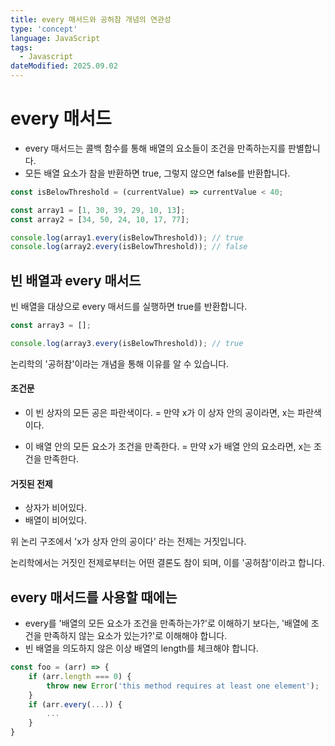 ```yaml
---
title: every 매서드와 공허참 개념의 연관성
type: 'concept'
language: JavaScript
tags:
  - Javascript
dateModified: 2025.09.02
---
```


# every 매서드

- every 매서드는 콜백 함수를 통해 배열의 요소들이 조건을 만족하는지를 판별합니다.
- 모든 배열 요소가 참을 반환하면 true, 그렇지 않으면 false를 반환합니다.

```js
const isBelowThreshold = (currentValue) => currentValue < 40;

const array1 = [1, 30, 39, 29, 10, 13];
const array2 = [34, 50, 24, 10, 17, 77];

console.log(array1.every(isBelowThreshold)); // true
console.log(array2.every(isBelowThreshold)); // false
```

## 빈 배열과 every 매서드

빈 배열을 대상으로 every 매서드를 실행하면 true를 반환합니다.

```js
const array3 = [];

console.log(array3.every(isBelowThreshold)); // true
```

논리학의 '공허참'이라는 개념을 통해 이유를 알 수 있습니다.

#### 조건문

- 이 빈 상자의 모든 공은 파란색이다.
  = 만약 x가 이 상자 안의 공이라면, x는 파란색이다.

- 이 배열 안의 모든 요소가 조건을 만족한다.
  = 만약 x가 배열 안의 요소라면, x는 조건을 만족한다.

#### 거짓된 전제

- 상자가 비어있다.
- 배열이 비어있다.

위 논리 구조에서 'x가 상자 안의 공이다' 라는 전제는 거짓입니다.

논리학에서는 거짓인 전제로부터는 어떤 결론도 참이 되며, 이를 '공허참'이라고 합니다.

## every 매서드를 사용할 때에는

- every를 '배열의 모든 요소가 조건을 만족하는가?'로 이해하기 보다는,
  '배열에 조건을 만족하지 않는 요소가 있는가?'로 이해해야 합니다.
- 빈 배열을 의도하지 않은 이상 배열의 length를 체크해야 합니다.

```js
const foo = (arr) => {
	if (arr.length === 0) {
		throw new Error('this method requires at least one element');
	}
	if (arr.every(...)) {
		...
	}
}
```
